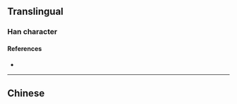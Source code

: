 {{character info/new}}
{{also|憲}}
==Translingual==

===Han character===
{{Han char|rn=40|rad=宀|as=06|sn=9|four=|canj=JHGU|ids=⿱宀先}}

====References====
* {{Han ref|kx=0285.101|dkj=07148|hdz=20927.030|uh=5BAA|ud=23466}}

----

==Chinese==
{{zh-see|憲}}